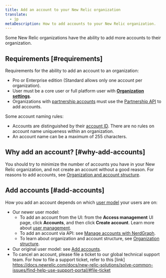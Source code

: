 ```yaml
---
title: Add an account to your New Relic organization
translate:
  - jp
metaDescription: How to add accounts to your New Relic organization. 
---
```


Some New Relic organizations have the ability to add more accounts to their organization. 

## Requirements [#requirements]

Requirements for the ability to add an account to an organization: 

* Pro or Enterprise edition (Standard allows only one account per organization).
* User must be a core user or full platform user with [**Organization settings**](/docs/accounts/accounts-billing/new-relic-one-user-management/user-management-concepts/#admin-settings).
* Organizations with [partnership accounts](/docs/new-relic-partnerships/partner-integration-guide/partner-account-maintenance/partnership-accounts-users-subscriptions) must use the [Partnership API](/docs/new-relic-partnerships/partner-integration-guide/partner-account-maintenance/partner-api) to add accounts. 

Some account naming rules: 

* Accounts are distinguished by their [account ID](/docs/accounts/accounts-billing/account-structure/account-id). There are no rules on account name uniqueness within an organization.
* An account name can be a maximum of 255 characters.

## Why add an account? [#why-add-accounts]

You should try to minimize the number of accounts you have in your New Relic organization, and not create an account without a good reason. For reasons to add accounts, see [Organization and account structure](/docs/accounts/accounts-billing/account-structure/new-relic-account-structure). 

## Add accounts [#add-accounts]

How you add an account depends on which [user model](/docs/accounts/original-accounts-billing/original-product-based-pricing/overview-user-models) your users are on: 

* Our newer user model: 
  * To add an account from the UI: from the **Access management** UI page, click **Accounts**, and then click **Create account**. Learn more about [user management](/docs/accounts/accounts-billing/new-relic-one-user-management/user-management-ui-and-tasks#where).
  * To add an account via API: see [Manage accounts with NerdGraph](/docs/apis/nerdgraph/examples/manage-accounts-nerdgraph).
  * To learn about organization and account structure, see [Organization structure](/docs/accounts/accounts-billing/account-structure/new-relic-account-structure). 
* Our original user model: see [Add accounts](/docs/accounts/original-accounts-billing/original-users-roles/parent-child-account-structure/#creating). 
* To cancel an account, please file a ticket to our global technical support team. For how to file a support ticket, refer to this [link] https://docs.newrelic.com/docs/new-relic-solutions/solve-common-issues/find-help-use-support-portal/#file-ticket


